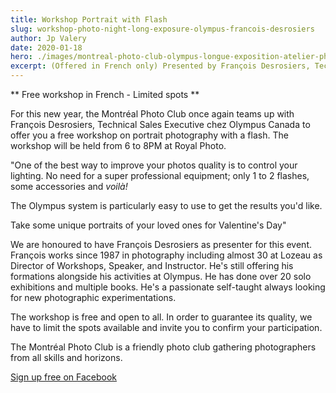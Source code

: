 ```yaml
---
title: Workshop Portrait with Flash
slug: workshop-photo-night-long-exposure-olympus-francois-desrosiers
author: Jp Valery
date: 2020-01-18
hero: ./images/montreal-photo-club-olympus-longue-exposition-atelier-photo.jpg
excerpt: (Offered in French only) Presented by François Desrosiers, Technical Sales Executive at Olympus.
---
```


** Free workshop in French - Limited spots **

For this new year, the Montréal Photo Club once again teams up with François Desrosiers, Technical Sales Executive chez Olympus Canada to offer you a free workshop on portrait photography with a flash.
The workshop will be held from 6 to 8PM at Royal Photo.

"One of the best way to improve your photos quality is to control your lighting. No need for a super professional equipment; only 1 to 2 flashes, some accessories and *voilà!*

The Olympus system is particularly easy to use to get the results you'd like.

Take some unique portraits of your loved ones for Valentine's Day"

We are honoured to have François Desrosiers as presenter for this event. François works since 1987 in photography including almost 30 at Lozeau as Director of Workshops, Speaker, and Instructor. He's still offering his formations alongside his activities at Olympus.
He has done over 20 solo exhibitions and multiple books. He's a passionate self-taught always looking for new photographic experimentations.

The workshop is free and open to all. In order to guarantee its quality, we have to limit the spots available and invite you to confirm your participation.

The Montréal Photo Club is a friendly photo club gathering photographers from all skills and horizons.

[Sign up free on Facebook](https://www.facebook.com/events/519082308739839/)
